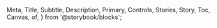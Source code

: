   Meta,
  Title,
  Subtitle,
  Description,
  Primary,
  Controls,
  Stories,
  Story,
  Toc,
  Canvas,
  of,
} from '@storybook/blocks';

<Meta of={TextAreaStories} />

<Title />

{/* Table of Contents */}

- [Overview](#overview)
- [Props](#props)
- [Usage](#usage)
- [Variants](#variants)

## Overview
Textareas allow users to input unanticipated queries or longer text content not suitable for standard text inputs
<Primary />

## Props

<Controls />

## Usage

- **Textarea Usage**
  - Use textareas when users need to input larger amounts of text, such as paragraphs, comments, or other lengthy content.
  - Use textareas in forms for fields that require longer input, such as comments sections or message boxes.
  - Textareas are suitable for scenarios where users need to provide detailed descriptions, feedback, or write-ups.

To use the `Textarea` component, it serves to incorporate user input of longer text content.

## Variants

### Overview

`mas-text-area ccomponent can be used in conjunction with sub-elements, such as : `mas-label`.

<Canvas>
  <Story of={TextAreaStories.Overview} />
</Canvas>

### Status

Use `mas-text-area` with error message and with counter.
<Canvas>
<div style={{ display: 'grid', gridTemplateColumns: 'repeat(auto-fill, minmax(250px, 1fr))', gap: '20px' }}>
  <Story of={TextAreaStories.Default} />
  <Story of={TextAreaStories.ErrorWithMessage} />
  <Story of={TextAreaStories.Disabled} />
</div>
</Canvas>

Use `mas-text-area` withOut error message .
<Canvas>
<div style={{ display: 'grid', gridTemplateColumns: 'repeat(auto-fill, minmax(250px, 1fr))', gap: '20px' }}>
  <Story of={TextAreaStories.WidthOutErrorMessage} />
  <Story of={TextAreaStories.ErrorWidthOutErrorMessage} />
  <Story of={TextAreaStories.WidthOutErrorMessageDisabled} />
</div>
</Canvas>

Use `mas-text-area` without making them required .

<Canvas>
<div style={{ display: 'grid', gridTemplateColumns: 'repeat(auto-fill, minmax(250px, 1fr))', gap: '20px' }}>
  <Story of={TextAreaStories.NotRequired} />
  <Story of={TextAreaStories.NotRequiredDisabled} />
</div>
</Canvas>

## Guidelines

- Best practices are available [here](https://zeroheight.com/9b39bb2a0/p/42baf6-text-area/b/964f27)

## Feedback & contact

- Help us improve this pattern by providing feedback, asking questions, and leaving any other comments [here](https://github.com/bouygues-construction/design-system-bycn/issues/new)